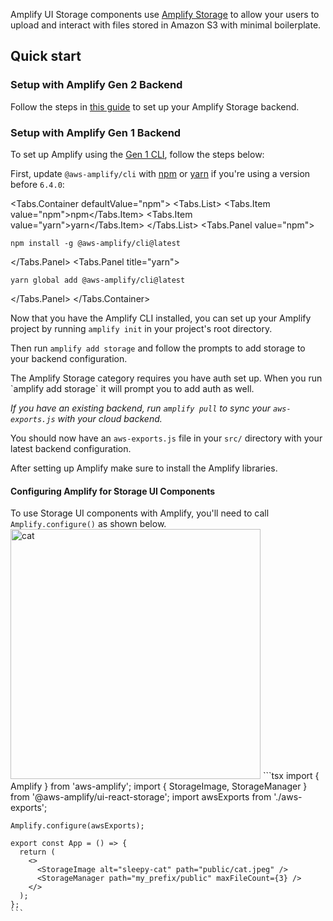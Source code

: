 
Amplify UI Storage components use [Amplify Storage](https://docs.amplify.aws/react/build-a-backend/storage/) to allow your users to upload and interact with files stored in Amazon S3 with minimal boilerplate.

## Quick start

### Setup with Amplify Gen 2 Backend

Follow the steps in [this guide](https://docs.amplify.aws/react/build-a-backend/storage/set-up-storage/) to set up your Amplify Storage backend.

### Setup with Amplify Gen 1 Backend

To set up Amplify using the [Gen 1 CLI](https://docs.amplify.aws/gen1/react/start/getting-started/installation/), follow the steps below: 

First, update `@aws-amplify/cli` with [npm](https://www.npmjs.com/) or [yarn](https://yarnpkg.com/)
if you're using a version before `6.4.0`:

<Tabs.Container defaultValue="npm">
<Tabs.List>
  <Tabs.Item value="npm">npm</Tabs.Item>
  <Tabs.Item value="yarn">yarn</Tabs.Item>
</Tabs.List>
<Tabs.Panel value="npm">

```shell
npm install -g @aws-amplify/cli@latest
```

</Tabs.Panel>
<Tabs.Panel title="yarn">

```shell
yarn global add @aws-amplify/cli@latest
```

</Tabs.Panel>
</Tabs.Container>


Now that you have the Amplify CLI installed, you can set up your Amplify project by running `amplify init` in your project's root directory. 

Then run `amplify add storage` and follow the prompts to add storage to your backend configuration.

<Alert role="none" variation="info" heading="Auth">
  The Amplify Storage category requires you have auth set up. When you run `amplify add storage` it will prompt you to add auth as well.
</Alert>

_If you have an existing backend, run `amplify pull` to sync your `aws-exports.js` with your cloud backend._

You should now have an `aws-exports.js` file in your `src/` directory with your latest backend configuration.

After setting up Amplify make sure to install the Amplify libraries.

<InstallScripts component="storage" />

#### Configuring Amplify for Storage UI Components
To use Storage UI components with Amplify, you'll need to call `Amplify.configure()` as shown below. 
<Example>
  <Image alt='cat' src='/cats/1.jpg' width="400px" height="400px" />
  <ExampleCode>
    ```tsx
    import { Amplify } from 'aws-amplify';
    import { StorageImage, StorageManager } from '@aws-amplify/ui-react-storage';
    import awsExports from './aws-exports';

    Amplify.configure(awsExports);

    export const App = () => {
      return (
        <>
          <StorageImage alt="sleepy-cat" path="public/cat.jpeg" />
          <StorageManager path="my_prefix/public" maxFileCount={3} />
        </>
      );
    };
    ```
  </ExampleCode>
</Example>

<NextSteps />